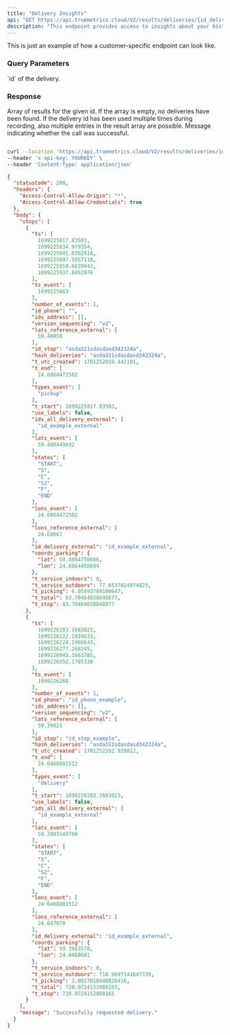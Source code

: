 ```yaml
---
title: "Delivery Insights"
api: "GET https://api.truemetrics.cloud/V2/results/deliveries/{id_delivery}"
description: "This endpoint provides access to insights about your historical deliveries. Here you can find stop and parking times and estimated distances from parking place to the customer. To access a delivery, just use the delivery id as path parameter and get your results."
---
```


<Info> This is just an example of how a customer-specific endpoint can look like. </Info>

### Query Parameters 

<ParamField path="id_delivery" type="string" initialValue="02ba969157efe246129b586b736f4e276e6de5d77b726bb550449519966c1360">
  `id` of the delivery.
</ParamField>

<ParamField header="Content-Type" type="string" initialValue='application/json' >
</ParamField>
<ParamField header="x-api-key" type="string" initialValue='MSgcfnGu0p3E2KhFwTP3N5NSrCSXm54U6DI0PW51' >
</ParamField>

### Response

<ResponseField name="results" type="array">
  Array of results for the given id. If the array is empty, no deliveries have been found. If the delivery id has been used multiple times during recording, also multiple entries in the result array are possible.
</ResponseField>

<ResponseField name="message" type="string">
  Message indicating whether the call was successful.
</ResponseField>

<RequestExample>

```bash Example Request

curl --location 'https://api.truemetrics.cloud/V2/results/deliveries/id_example_external' \
--header 'x-api-key: YOURKEY' \
--header 'Content-Type: application/json'
```

</RequestExample>

<ResponseExample>

```json Response
{
  "statusCode": 200,
  "headers": {
    "Access-Control-Allow-Origin": "*",
    "Access-Control-Allow-Credentials": true
  },
  "body": {
    "stops": [
      {
        "ts": [
          1699225817.83503,
          1699225834.979354,
          1699225841.0302918,
          1699225897.5057118,
          1699225918.6839943,
          1699225937.8452976
        ],
        "ts_event": [
          1699225863
        ],
        "number_of_events": 1,
        "id_phone": "",
        "ids_address": [],
        "version_sequencing": "v2",
        "lats_reference_external": [
          59.40858
        ],
        "id_stop": "asda321sdasdasd342324a",
        "hash_deliveries": "asda321sdasdasd342324a",
        "t_utc_created": 1701252019.442101,
        "t_end": [
          24.6864472502
        ],
        "types_event": [
          "pickup"
        ],
        "t_start": 1699225817.83503,
        "use_labels": false,
        "ids_all_delivery_external": [
          "id_example_external"
        ],
        "lats_event": [
          59.408449692
        ],
        "states": [
          "START",
          "S",
          "C",
          "S2",
          "F",
          "END"
        ],
        "lons_event": [
          24.6864472502
        ],
        "lons_reference_external": [
          24.68667
        ],
        "id_delivery_external": "id_example_external",
        "coords_parking": {
          "lat": 59.4084750686,
          "lon": 24.6864458694
        },
        "t_service_indoors": 0,
        "t_service_outdoors": 77.6537024974823,
        "t_picking": 6.05093789100647,
        "t_total": 83.70464038848877,
        "t_stop": 83.70464038848877
      },
      {
        "ts": [
          1699226203.1683023,
          1699226222.1939633,
          1699226224.1966643,
          1699226277.268245,
          1699226943.1663785,
          1699226952.1785338
        ],
        "ts_event": [
          1699226268
        ],
        "number_of_events": 1,
        "id_phone": "id_phone_example",
        "ids_address": [],
        "version_sequencing": "v2",
        "lats_reference_external": [
          59.39821
        ],
        "id_stop": "id_stop_example",
        "hash_deliveries": "asda321sdasdasd342324a",
        "t_utc_created": 1701252202.920812,
        "t_end": [
          24.6468801512
        ],
        "types_event": [
          "delivery"
        ],
        "t_start": 1699226203.1683023,
        "use_labels": false,
        "ids_all_delivery_external": [
          "id_example_external"
        ],
        "lats_event": [
          59.3983149706
        ],
        "states": [
          "START",
          "S",
          "C",
          "S2",
          "F",
          "END"
        ],
        "lons_event": [
          24.6468801512
        ],
        "lons_reference_external": [
          24.647078
        ],
        "id_delivery_external": "id_example_external",
        "coords_parking": {
          "lat": 59.3983578,
          "lon": 24.6468601
        },
        "t_service_indoors": 0,
        "t_service_outdoors": 718.9697141647339,
        "t_picking": 2.0027010440826416,
        "t_total": 720.9724152088165,
        "t_stop": 720.9724152088165
      }
    ],
    "message": "Successfully requested delivery."
  }
}
```

</ResponseExample>
